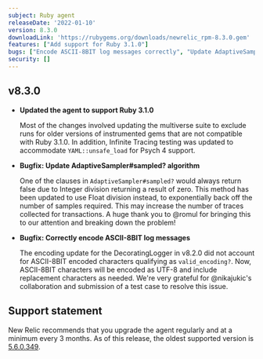 ```yaml
---
subject: Ruby agent
releaseDate: '2022-01-10'
version: 8.3.0
downloadLink: 'https://rubygems.org/downloads/newrelic_rpm-8.3.0.gem'
features: ["Add support for Ruby 3.1.0"]
bugs: ["Encode ASCII-8BIT log messages correctly", "Update AdaptiveSampler#sampled? algorithm"]
security: []
---
```


## v8.3.0

* **Updated the agent to support Ruby 3.1.0**

  Most of the changes involved updating the multiverse suite to exclude runs for older versions of instrumented gems that are not compatible with Ruby 3.1.0. In addition, Infinite Tracing testing was updated to accommodate `YAML::unsafe_load` for Psych 4 support.

* **Bugfix: Update AdaptiveSampler#sampled? algorithm**

  One of the clauses in `AdaptiveSampler#sampled?` would always return false due to Integer division returning a result of zero. This method has been updated to use Float division instead, to exponentially back off the number of samples required. This may increase the number of traces collected for transactions. A huge thank you to @romul for bringing this to our attention and breaking down the problem!

* **Bugfix: Correctly encode ASCII-8BIT log messages**

  The encoding update for the DecoratingLogger in v8.2.0 did not account for ASCII-8BIT encoded characters qualifying as `valid_encoding?`. Now, ASCII-8BIT characters will be encoded as UTF-8 and include replacement characters as needed. We're very grateful for @nikajukic's collaboration and submission of a test case to resolve this issue.

## Support statement

New Relic recommends that you upgrade the agent regularly and at a minimum every 3 months. As of this release, the oldest supported version is [5.6.0.349](https://docs.newrelic.com/docs/release-notes/agent-release-notes/ruby-release-notes/ruby-agent-560349).
